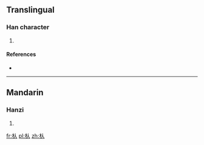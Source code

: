 ==Translingual==

===Han character===
{{Han char|rn=75|rad=木|as=02|sn=6|four=|canj=木人 (DO)|ids=⿰[[木]][[人]]}}

# {{defn|Han|sort=木02}}

====References====
* {{Han ref|kx=0510.010|dkj=14425|hdz=21155.010|uh=6732|ud=26418}}

----

==Mandarin==

===Hanzi===
{{cmn-hanzi|pin=[[piáo]] ([[piao2]]), [[pō]] ([[po1]]), [[pú]] ([[pu2]]), [[pǔ]] ([[pu3]]), [[rén]] ([[ren2]])|wg=p'iao<sup>2</sup>, p'o<sup>1</sup>, p'u<sup>2</sup>, p'u<sup>3</sup>, jen<sup>2</sup>}}

# {{defn|lang=cmn|sort=木02}}

[[fr:朲]]
[[pl:朲]]
[[zh:朲]]